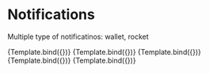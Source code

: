 

<Meta title="Design System/Notification Templates/Light Mode" component={Notification} />

# Notifications

Multiple type of notificatinos: wallet, rocket


<Canvas>
  <Story
    name="Notification template #1 (New true)"
    args={{
      type: "wallet",
      mode: "light",
      title: "Sponsor Bought $Token",
      description: "Bryan Rusty bought 2.214 JEN",
      time_information: "2 hours ago",
      is_new: true
    }}
  >
    {Template.bind({})}
  </Story>
  <Story
    name="Notification template #2 (New false)"
    args={{
        type: "rocket",
      mode: "light",
      title: "Notif title X",
      description: "Description lorem impsus",
      time_information: "2 days ago",
      is_new: false
    }}
  >
    {Template.bind({})}
  </Story>
  <Story
    name="Notification template #3"
    args={{
        type: "star",
      mode: "light",
      title: "Notif title X",
      description: "Description lorem impsus",
      time_information: "2 days ago",
      is_new: false
    }}
  >
    {Template.bind({})}
  </Story>
  <Story
    name="Notification template #4"
    args={{
        type: "talent",
      mode: "light",
      title: "Notif title X",
      description: "Description lorem impsus",
      time_information: "2 days ago",
      is_new: false
    }}
  >
    {Template.bind({})}
  </Story>
  <Story
    name="Notification template #5"
    args={{
        type: "globe",
      mode: "light",
      title: "Notif title X",
      description: "Description lorem impsus",
      time_information: "2 days ago",
      is_new: false
    }}
  >
    {Template.bind({})}
  </Story>
</Canvas>
